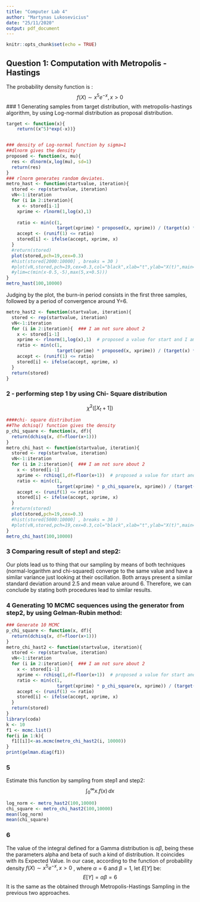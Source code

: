 ```yaml
---
title: "Computer Lab 4"
author: "Martynas Lukosevicius"
date: "25/11/2020"
output: pdf_document
---
```



```r
knitr::opts_chunk$set(echo = TRUE)
```
## Question 1: Computation with Metropolis - Hastings

 The probability density function is :
 $$ f(X) \sim  x^5 e^{-x}, x>0$$
### 1 Generating samples from target distribution, with metropolis-hastings algorithm, by using Log-normal distribution as proposal distribution.

```r
target <- function(x){
    return((x^5)*exp(-x))}


### density of Log-normal function by sigma=1
##dlnorm gives the density
proposed <- function(x, mu){
  res <- dlnorm(x,log(mu), sd=1)
  return(res)
}
### rlnorm generates random deviates.
metro_hast <- function(startvalue, iteration){
  stored <- rep(startvalue, iteration)  
  vN<-1:iteration
  for (i in 2:iteration){  
    x <- stored[i-1]
    xprime <- rlnorm(1,log(x),1)  
                                  
    ratio <- min(c(1,
                   target(xprime) * proposed(x, xprime)) / (target(x) * proposed(xprime, x)))
    accept <- (runif(1) <= ratio)
    stored[i] <- ifelse(accept, xprime, x)
  }
  #return(stored)
  plot(stored,pch=19,cex=0.3)
  #hist(stored[2000:10000] , breaks = 30 )
  #plot(vN,stored,pch=19,cex=0.3,col="black",xlab="t",ylab="X(t)",main="",
  #ylim=c(min(x-0.5,-5),max(5,x+0.5)))
}
metro_hast(100,10000)

```
Judging by the plot, the burn-in period consists in the first three samples, followed by a period of convergence around Y=6.    

```r
metro_hast2 <- function(startvalue, iteration){
  stored <- rep(startvalue, iteration)  
  vN<-1:iteration
  for (i in 2:iteration){  ### I am not sure about 2
    x <- stored[i-1]
    xprime <- rlnorm(1,log(x),1)  # proposed a value for start and I am not sure about x=1
    ratio <- min(c(1,
                   target(xprime) * proposed(x, xprime)) / (target(x) * proposed(xprime, x)))
    accept <- (runif(1) <= ratio)
    stored[i] <- ifelse(accept, xprime, x)
  }
  return(stored)
}
```

### 2 - performing step 1 by using Chi- Square distribution
 $$\tilde{\chi}^2([X_{t} + 1])$$ 

```r
####chi- square distribution
##The dchisq() function gives the density
p_chi_square <- function(x, df){
  return(dchisq(x, df=floor(x+1)))
}
metro_chi_hast <- function(startvalue, iteration){
  stored <- rep(startvalue, iteration)  
  vN<-1:iteration
  for (i in 2:iteration){  ### I am not sure about 2
    x <- stored[i-1]
    xprime <- rchisq(1,df=floor(x+1))  # proposed a value for start and I am not sure about x=1
    ratio <- min(c(1,
                   target(xprime) * p_chi_square(x, xprime)) / (target(x) * p_chi_square(xprime, x)))
    accept <- (runif(1) <= ratio)
    stored[i] <- ifelse(accept, xprime, x)
  }
  #return(stored)
  plot(stored,pch=19,cex=0.3)
  #hist(stored[5000:10000] , breaks = 30 )
  #plot(vN,stored,pch=19,cex=0.3,col="black",xlab="t",ylab="X(t)",main="",ylim=c(min(x-0.5,-5),max(5,x+0.5)))
}
metro_chi_hast(100,10000)


```

### 3  Comparing result of step1 and step2:

Our plots lead us to thing that our sampling by means of both techniques (normal-logarithm and chi-squared) converge to the same value and have a similar variance just looking at their oscillation. Both arrays present a similar standard deviation around 2.5 and mean value around 6. Therefore, we can conclude by stating both procedures lead to similar results.

### 4 Generating 10 MCMC sequences using the generator from step2, by using Gelman-Rubin method:

```r
### Generate 10 MCMC
p_chi_square <- function(x, df){
  return(dchisq(x, df=floor(x+1)))
}
metro_chi_hast2 <- function(startvalue, iteration){
  stored <- rep(startvalue, iteration)  
  vN<-1:iteration
  for (i in 2:iteration){  ### I am not sure about 2
    x <- stored[i-1]
    xprime <- rchisq(1,df=floor(x+1))  # proposed a value for start and I am not sure about x=1
    ratio <- min(c(1,
                   target(xprime) * p_chi_square(x, xprime)) / (target(x) * p_chi_square(xprime, x)))
    accept <- (runif(1) <= ratio)
    stored[i] <- ifelse(accept, xprime, x)
  }
  return(stored)
}
library(coda)
k <- 10
f1 <- mcmc.list()
for(i in 1:k){
  f1[[i]]<-as.mcmc(metro_chi_hast2(i, 10000))
}
print(gelman.diag(f1))

```

### 5
Estimate this function by sampling from step1 and step2:
$$ \int_{0}^{\infty} x.f(x) \,dx $$
 
```r
log_norm <- metro_hast2(100,10000)
chi_square <- metro_chi_hast2(100,10000)
mean(log_norm)
mean(chi_square)

```

### 6
The value of the integral defined for a Gamma distribution is $\alpha \beta$, being these the parameters alpha and beta of such a kind of distribution. It coincides with its Expected Value. In our case, according to the function of probability density $f(X) \sim  x^5 e^{-x}, x>0$ , where $\alpha=6$ and $\beta=1$, let $E[Y]$ be:
$$E[Y]=\alpha\beta=6$$
It is the same as the obtained through Metropolis-Hastings Sampling in the previous two approaches.